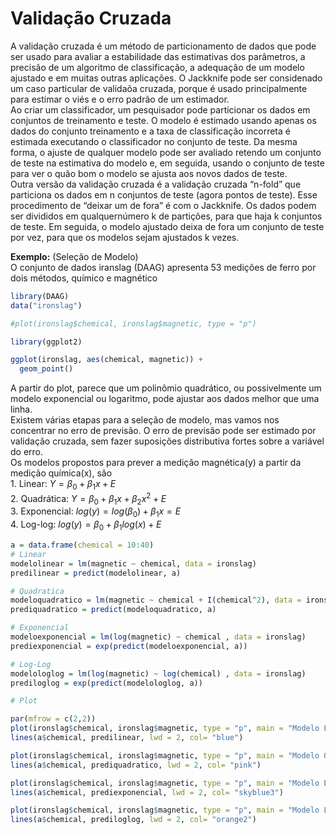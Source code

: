 # Validação Cruzada

A validação cruzada é um método de particionamento de dados que pode ser usado para avaliar a estabilidade das estimativas dos parâmetros, a precisão de um algoritmo de classificação, a adequação de um modelo ajustado e em muitas outras aplicações. O Jackknife pode ser considenado um caso particular de validaõa cruzada, porque é usado principalmente para estimar o viés e o erro padrão de um estimador.   
Ao criar um classificador, um pesquisador pode particionar os dados em conjuntos de treinamento e teste. O modelo é estimado usando apenas os dados do conjunto treinamento e a taxa de classificação incorreta é estimada executando o classificador no conjunto de teste. Da mesma forma, o ajuste de qualquer modelo pode ser avaliado retendo um conjunto de teste na estimativa do modelo e, em seguida, usando o conjunto de teste para ver o quão bom o modelo se ajusta aos novos dados de teste.  
Outra versão da validação cruzada é a validação cruzada "n-fold" que particiona os dados em n conjuntos de teste (agora pontos de teste). Esse procedimento de "deixar um de fora" é com o Jackknife. Os dados podem ser divididos em qualquernúmero k de partições, para que haja k conjuntos de teste. Em seguida, o modelo ajustado deixa de fora um conjunto de teste por vez, para que os modelos sejam ajustados k vezes.   

**Exemplo:** (Seleção de Modelo)  
O conjunto de dados iranslag (DAAG) apresenta 53 medições de ferro por dois métodos, químico e magnético

```r
library(DAAG)
data("ironslag")

#plot(ironslag$chemical, ironslag$magnetic, type = "p")

library(ggplot2)

ggplot(ironslag, aes(chemical, magnetic)) + 
  geom_point()
```

A partir do plot, parece que um polinômio quadrático, ou possivelmente um modelo exponencial ou logaritmo, pode ajustar aos dados melhor que uma linha.   
Existem várias etapas para a seleção de modelo, mas vamos nos concentrar no erro de previsão. O erro de previsão pode ser estimado por validação cruzada, sem fazer suposições distributiva fortes sobre a variável do erro.  
Os modelos propostos para prever a medição magnética(y) a partir da medição química(x), são  
1. Linear: $Y = \beta_0 + \beta_1x + E$  
2. Quadrática: $Y = \beta_0 + \beta_1x + \beta_2x^2 + E$  
3. Exponencial: $log(y) = log(\beta_0) + \beta_1x = E$  
4. Log-log: $log(y) = \beta_0 + \beta_1log(x) + E$

```r
a = data.frame(chemical = 10:40)
# Linear
modelolinear = lm(magnetic ~ chemical, data = ironslag)
predilinear = predict(modelolinear, a)

# Quadratica
modeloquadratico = lm(magnetic ~ chemical + I(chemical^2), data = ironslag)
prediquadratico = predict(modeloquadratico, a)

# Exponencial
modeloexponencial = lm(log(magnetic) ~ chemical , data = ironslag)
prediexponencial = exp(predict(modeloexponencial, a))

# Log-Log
modelologlog = lm(log(magnetic) ~ log(chemical) , data = ironslag)
prediloglog = exp(predict(modelologlog, a))

# Plot

par(mfrow = c(2,2))
plot(ironslag$chemical, ironslag$magnetic, type = "p", main = "Modelo Linear", xlab = "Chemical", ylab = "Magnetic")
lines(a$chemical, predilinear, lwd = 2, col= "blue")

plot(ironslag$chemical, ironslag$magnetic, type = "p", main = "Modelo Quadrático", xlab = "Chemical", ylab = "Magnetic")
lines(a$chemical, prediquadratico, lwd = 2, col= "pink")

plot(ironslag$chemical, ironslag$magnetic, type = "p", main = "Modelo Exponencial", xlab = "Chemical", ylab = "Magnetic")
lines(a$chemical, prediexponencial, lwd = 2, col= "skyblue3")

plot(ironslag$chemical, ironslag$magnetic, type = "p", main = "Modelo Log-Log", xlab = "Chemical", ylab = "Magnetic")
lines(a$chemical, prediloglog, lwd = 2, col= "orange2")


```

